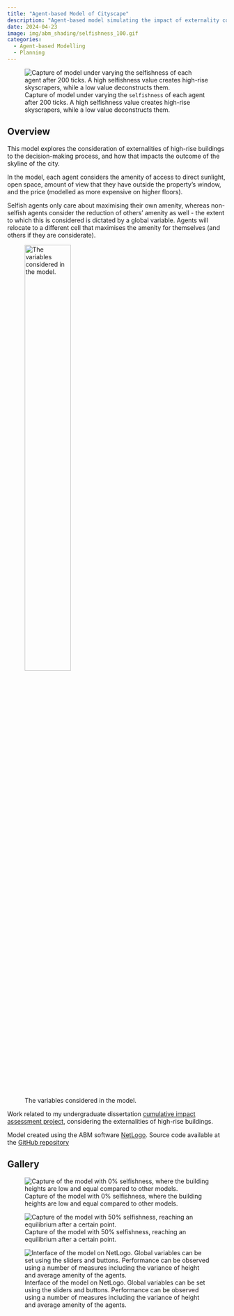```yaml
---
title: "Agent-based Model of Cityscape"
description: "Agent-based model simulating the impact of externality consideration in the formation of high-rise buildings."
date: 2024-04-23
image: img/abm_shading/selfishness_100.gif
categories:
  - Agent-based Modelling
  - Planning
---
```


![Capture of model under varying the `selfishness` of each agent after 200 ticks. A high selfishness value creates high-rise skyscrapers, while a low value deconstructs them.](img/abm_shading/selfishness_100.gif)

## Overview

This model explores the consideration of externalities of high-rise buildings to the decision-making process, and how that impacts the outcome of the skyline of the city.

In the model, each agent considers the amenity of access to direct sunlight, open space, amount of view that they have outside the property's window, and the price (modelled as more expensive on higher floors).

Selfish agents only care about maximising their own amenity, whereas non-selfish agents consider the reduction of others' amenity as well - the extent to which this is considered is dictated by a global variable. Agents will relocate to a different cell that maximises the amenity for themselves (and others if they are considerate).

![The variables considered in the model.](https://raw.githubusercontent.com/sokimura39/ABM_assessment/main/assessment_2/image/variables.png){width=50%}

Work related to my undergraduate dissertation [cumulative impact assessment project](cumulative_eia.qmd), considering the externalities of high-rise buildings.

Model created using the ABM software [NetLogo](https://ccl.northwestern.edu/netlogo/). Source code available at the [GitHub repository](https://github.com/sokimura39/ABM_assessment/tree/main/assessment_2)

## Gallery

![Capture of the model with 0% selfishness, where the building heights are low and equal compared to other models.](img/abm_shading/selfishness_0.gif)

![Capture of the model with 50% selfishness, reaching an equilibrium after a certain point.](img/abm_shading/selfishness_50.gif)

![Interface of the model on NetLogo. Global variables can be set using the sliders and buttons. Performance can be observed using a number of measures including the variance of height and average amenity of the agents.](img/abm_shading/interface.gif)

